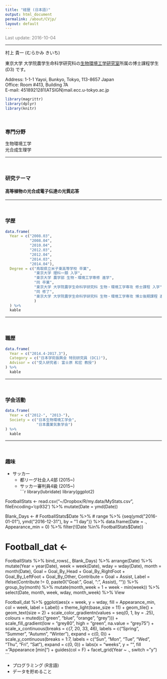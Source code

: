 ```yaml
---
title: "経歴 (日本語)"
output: html_document
permalink: /about/CVjp/
layout: default
---
```


<FONT color="grey">Last update: 2016-10-04  </FONT><br>

--------------

村上 貴一 (むらかみ きいち)

東京大学 大学院農学生命科学研究科の[生物環境工学研究室](http://www.kankyo.en.a.u-tokyo.ac.jp/index-E.htm)所属の博士課程学生 (D3) です。  


Address: 1-1-1 Yayoi, Bunkyo, Tokyo, 113-8657 Japan  
Office: Room #413, Building 7A  
E-mail: 4518921281(ATSIGN)mail.ecc.u-tokyo.ac.jp  

```r
library(magrittr)
library(dplyr)
library(knitr)
```

<br>

### 専門分野  
生物環境工学  
光合成生理学  

------

<br>

### 研究テーマ  

#### 高等植物の光合成電子伝達の光質応答  

------

<br>

### 学歴
```r
data.frame(
  Year = c("2008.03",
           "2008.04",
           "2010.04",
           "2012.03",
           "2012.04",
           "2014.03",
           "2014.04"),
  Degree = c("鳥取県立米子東高等学校 卒業",
             "東京大学 理科一類 入学",
             "東京大学 農学部 生物・環境工学専修 進学",
             "同 卒業",
             "東京大学 大学院農学生命科学研究科 生物・環境工学専攻 修士課程 入学",
             "同 修了",
             "東京大学 大学院農学生命科学研究科 生物・環境工学専攻 博士後期課程 進学"
             )
  ) %>%
  kable
```

------

<br>

### 職歴
```r
data.frame(
  Year = c("2014.4-2017.3"),
  Category = c("日本学術振興会 特別研究員 (DC1)"),
  Advisor = c("受入研究者: 富士原 和宏 教授")
) %>%
  kable
```

------

<br>

### 学会活動
```r
data.frame(
  Year = c("2012-", "2013-"),
  Society = c("日本生物環境工学会",
              "日本農業気象学会")
) %>%
  kable
```

-----

<br>

### 趣味  

- サッカー  
    - 都リーグ社会人4部 (2015~)  
    - サッカー審判員4級 (2015~)  
```r
library(lubridate)
library(ggplot2)

FootballStats <-
  read.csv("~/Dropbox/R/my.data/MyStats.csv", fileEncoding='cp932') %>%
    mutate(Date = ymd(Date))


Blank_Days <-
  # FootballStats$Date %>%
  #   range %>%
    {seq(ymd("2016-01-01"), ymd("2016-12-31"), by = "1 day")} %>%
    data.frame(Date = ., Appearance_min = 0) %>%
    filter(!(Date %in% FootballStats$Date))

# Football_dat <-
  FootballStats %>%
  bind_rows(., Blank_Days) %>%
  arrange(Date) %>%
  mutate(Year = year(Date), week = week(Date), wday = wday(Date), month = month(Date),
         Goal = Goal_By_Head + Goal_By_RightFoot + Goal_By_LeftFoot + Goal_By_Other,
         Contribute = Goal + Assist,
         Label = ifelse(Contribute != 0, paste0("Goal: ", Goal, "\nAssist: ", Assist), "")) %>%
  group_by(month) %>%
  mutate(month_week = 1 + week - min(week)) %>%
  select(Date, month, week, wday, month_week) %>% View

Football_dat %>%
  ggplot(aes(x = week, y = wday, fill = Appearance_min, col = week, label = Label)) +
  theme_light(base_size = 11) +
  geom_tile() +
  geom_text(size = 2) +
  scale_color_gradientn(values = seq(0, 1, by = .25), colours = muted(c("green", "blue", "orange", "grey"))) +
  scale_fill_gradient(low = "grey80", high = "green", na.value = "grey75") +
  scale_x_continuous(breaks = c(7, 20, 33, 46),
                     labels = c("Spring", "Summer", "Autumn", "Winter"),
                     expand = c(0, 0)) +
  scale_y_continuous(breaks = 1:7, labels = c("Sun", "Mon", "Tue", "Wed", "Thu", "Fri", "Sat"), expand = c(0, 0)) +
  labs(x = "weeks", y = "", fill = "Appearance [min]") +
  guides(col = F) +
  facet_grid(Year ~ ., switch = "y")
```

- プログラミング (R言語)  
- データを貯めること  